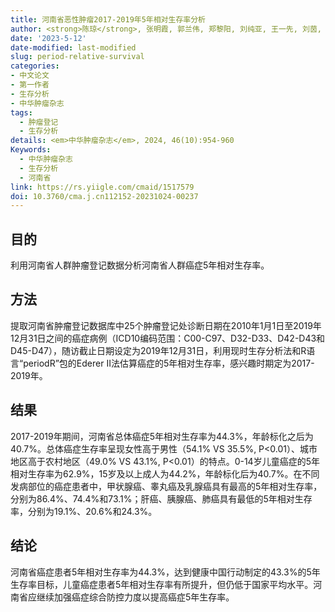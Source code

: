```yaml
---
title: 河南省恶性肿瘤2017-2019年5年相对生存率分析
author: <strong>陈琼</strong>, 张明霞, 郭兰伟, 郑黎阳, 刘纯亚, 王一先, 刘茵, 王红, 徐慧芳, 康瑞华, 王潇杨, 刘曙正, 张韶凯
date: '2023-5-12'
date-modified: last-modified
slug: period-relative-survival
categories: 
- 中文论文
- 第一作者
- 生存分析
- 中华肿瘤杂志
tags:
  - 肿瘤登记
  - 生存分析
details: <em>中华肿瘤杂志</em>, 2024, 46(10):954-960
Keywords:
  - 中华肿瘤杂志
  - 生存分析
  - 河南省
link: https://rs.yiigle.com/cmaid/1517579
doi: 10.3760/cma.j.cn112152-20231024-00237
---
```


## 目的 

利用河南省人群肿瘤登记数据分析河南省人群癌症5年相对生存率。

## 方法

提取河南省肿瘤登记数据库中25个肿瘤登记处诊断日期在2010年1月1日至2019年12月31日之间的癌症病例（ICD10编码范围：C00-C97、D32-D33、D42-D43和D45-D47），随访截止日期设定为2019年12月31日，利用现时生存分析法和R语言“periodR”包的Ederer II法估算癌症的5年相对生存率，感兴趣时期定为2017-2019年。

## 结果 

2017-2019年期间，河南省总体癌症5年相对生存率为44.3%，年龄标化之后为40.7%。总体癌症生存率呈现女性高于男性（54.1% VS 35.5%, P<0.01）、城市地区高于农村地区（49.0% VS 43.1%, P<0.01）的特点。0-14岁儿童癌症的5年相对生存率为62.9%，15岁及以上成人为44.2%，年龄标化后为40.7%。在不同发病部位的癌症患者中，甲状腺癌、睾丸癌及乳腺癌具有最高的5年相对生存率，分别为86.4%、74.4%和73.1%；肝癌、胰腺癌、肺癌具有最低的5年相对生存率，分别为19.1%、20.6%和24.3%。

## 结论 

河南省癌症患者5年相对生存率为44.3%，达到健康中国行动制定的43.3%的5年生存率目标，儿童癌症患者5年相对生存率有所提升，但仍低于国家平均水平。河南省应继续加强癌症综合防控力度以提高癌症5年生存率。
